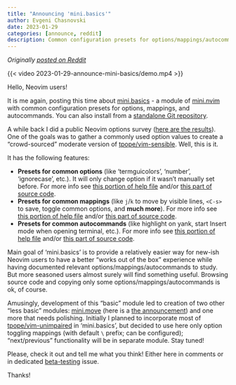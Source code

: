```yaml
---
title: "Announcing 'mini.basics'"
author: Evgeni Chasnovski
date: 2023-01-29
categories: [announce, reddit]
description: Common configuration presets for options/mappings/autocommands
---
```


*Originally [posted on Reddit](https://www.reddit.com/r/neovim/comments/10o5sjm/minibasics_common_configuration_presets_for/)*

{{< video 2023-01-29-announce-mini-basics/demo.mp4 >}}

Hello, Neovim users!

It is me again, posting this time about [mini.basics](https://github.com/nvim-mini/mini.nvim/blob/basics/readmes/mini-basics.md) - a module of [mini.nvim](https://github.com/nvim-mini/mini.nvim/tree/main) with common configuration presets for options, mappings, and autocommands. You can also install from a [standalone Git repository](https://github.com/nvim-mini/mini.basics).

A while back I did a public Neovim options survey ([here are the results](https://echasnovski.com/blog/2022-12-08-results-of-neovim-builtin-options-survey.html)). One of the goals was to gather a commonly used option values to create a "crowd-sourced" moderate version of [tpope/vim-sensible](https://github.com/tpope/vim-sensible). Well, this is it.

It has the following features:

- **Presets for common options** (like 'termguicolors', 'number', 'ignorecase', etc.). It will only change option if it wasn't manually set before. For more info see [this portion of help file](https://github.com/nvim-mini/mini.nvim/blob/41940bbdb2a030ed0ddce0f2b1b4083ad5055c4e/doc/mini-basics.txt#L109) and/or [this part of source code](https://github.com/nvim-mini/mini.nvim/blob/main/lua/mini/basics.lua#L405).
- **Presets for common mappings** (like `j`/`k` to move by visible lines, `<C-s>` to save, toggle common options, and **much more**). For more info see [this portion of help file](https://github.com/nvim-mini/mini.nvim/blob/main/doc/mini-basics.txt#L190) and/or [this part of source code](https://github.com/nvim-mini/mini.nvim/blob/main/lua/mini/basics.lua#L513).
- **Presets for common autocommands** (like highlight on yank, start Insert mode when opening terminal, etc.). For more info see [this portion of help file](https://github.com/nvim-mini/mini.nvim/blob/41940bbdb2a030ed0ddce0f2b1b4083ad5055c4e/doc/mini-basics.txt#L301) and/or [this part of source code](https://github.com/nvim-mini/mini.nvim/blob/main/lua/mini/basics.lua#L639).

Main goal of 'mini.basics' is to provide a relatively easier way for new-ish Neovim users to have a better "works out of the box" experience while having documented relevant options/mappings/autocommands to study. But more seasoned users almost surely will find something useful. Browsing source code and copying only some options/mappings/autocommands is ok, of course.

Amusingly, development of this "basic" module led to creation of two other "less basic" modules: [mini.move](https://github.com/nvim-mini/mini.nvim/blob/main/readmes/mini-move.md) (here is a [the announcement](2023-01-15-announce-mini-move.qmd)) and one more that needs polishing. Initially I planned to incorporate most of [tpope/vim-unimpaired](https://github.com/tpope/vim-unimpaired) in 'mini.basics', but decided to use here only option toggling mappings (with default `\` prefix; can be configured); "next/previous" functionality will be in separate module. Stay tuned!

Please, check it out and tell me what you think! Either here in comments or in dedicated [beta-testing](https://github.com/nvim-mini/mini.nvim/issues/209) issue.

Thanks!
